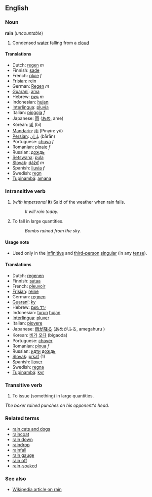 ==English==
=== Noun ===
'''rain''' (''uncountable'')

#Condensed [[water]] falling from a [[cloud]]

==== Translations ====
*Dutch: [[regen]] ''m''
*Finnish: [[sade]]
*French: [[pluie]] ''f''
*[[Frisian]]: [[rein]]
*German: [[Regen]] ''m''
*[[Guaraní]]: [[ama]]
*Hebrew: [[גשם]] ''m''
*Indonesian: [[hujan]]
*[[Interlingua]]: [[pluvia]]
*Italian: [[pioggia]] ''f''
*Japanese: [[雨]] ([[あめ]], ame)
*Korean: [[비]] (bi)
*[[Mandarin]]: [[雨]] (Pīnyīn: yǔ)
*[[Persian]]: [[باران]] (bārān)
*Portuguese: [[chuva]] ''f''
*Romanian: [[ploaie]] ''f''
*Russian: [[дождь]]
*[[Setswana]]: [[pula]]
*[[Slovak]]: [[dážď]] ''m''
*Spanish: [[lluvia]] ''f''
*Swedish: [[regn]]
*[[Tupinambá]]: [[amana]]

=== Intransitive verb ===
# (''with impersonal'' '''it''') Said of the weather when rain falls.
#:''It will rain today.''
# To fall in large quantities.
#:''Bombs rained from the sky.''

====Usage note====
*Used only in the [[infinitive]] and [[third-person]] [[singular]] (in any [[tense]]).

==== Translations ====
*Dutch: [[regenen]]
*Finnish: [[sataa]]
*French: [[pleuvoir]]
*[[Frisian]]: [[reine]]
*German: [[regnen]]
*[[Guaraní]]: [[ky]]
*Hebrew: [[ירד גשם]] 
*Indonesian: [[turun]] [[hujan]]
*[[Interlingua]]: [[pluver]]
*Italian: [[piovere]]
*Japanese: [[雨]]が[[降る]] (あめがふる, amegahuru )
*Korean: [[비]]가 [[오다]] (bigaoda)
*Portuguese: [[chover]]
*Romanian: [[ploua]] ''f''
*Russian: [[идти]] [[дождь]]
*[[Slovak]]: [[pršať]] (1)
*Spanish: [[llover]]
*Swedish: [[regna]]
*[[Tupinambá]]: [[kyr]]

===Transitive verb===
#To issue (something) in large quantities.
''The boxer rained punches on his opponent's head.''

===Related terms===
*[[rain cats and dogs]]
*[[raincoat]]
*[[rain down]]
*[[raindrop]]
*[[rainfall]]
*[[rain gauge]]
*[[rain off]] <!--be cancelled because of rain-->
*[[rain-soaked]]

===See also===
*[[en:Rain|Wikipedia article on rain]]